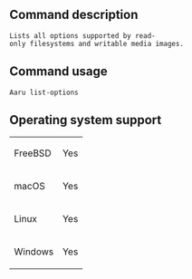 ==Command description==
 Lists all options supported by read-only filesystems and writable media images.

==Command usage==
<code>Aaru list-options</code> 

==Operating system support==
{|
| FreeBSD
| Yes
|-
| macOS
| Yes
|-
| Linux
| Yes
|-
| Windows
| Yes
|}